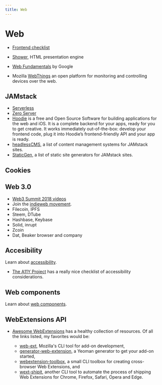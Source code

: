 ```yaml
---
title: Web
---
```


# Web

- [Frontend checklist](https://frontendchecklist.io/)

- [Shower](https://github.com/shower/shower), HTML presentation engine

- [Web Fundamentals](https://developers.google.com/web/fundamentals/) by Google

- Mozilla [WebThings](https://iot.mozilla.org/) an open platform for monitoring
  and controlling devices over the web.

## JAMstack

- [Serverless](https://serverless.com/)
- [Zero Server](https://zeroserver.io/)
- [Hoodie](http://hood.ie/intro/) is a free and Open Source Software for
  building applications for the web and iOS. It is a complete backend for your
  apps, ready for you to get creative. It works immediately out-of-the-box:
  develop your frontend code, plug it into Hoodie’s frontend-friendly API and your
  app is ready.
- [headlessCMS](https://headlesscms.org/), a list of content management systems
  for JAMstack sites.
- [StaticGen](https://www.staticgen.com/), a list of static site generators for
  JAMstack sites.

## Cookies

## Web 3.0

- [Web3 Summit 2018 videos](https://2018.web3summit.com/video/)
- Join the [indieweb movement](https://indieweb.org/Getting_Started).
- Filecoin, IPFS
- Steem, DTube
- Hashbase, Keybase
- Solid, inrupt
- Zcoin
- Dat, Beaker browser and company

## Accesibility

Learn about
[accessibility](https://codeburst.io/seven-ways-to-make-your-web-app-more-accessible-411a8c716fcb).

- [The A11Y Project](https://a11yproject.com/checklist/) has a really nice
  checklist of accessibility considerations.

## Web components

Learn about [web
components](https://codeburst.io/6-reasons-you-should-use-native-web-components-b45e18e069c2).

## WebExtensions API

- [Awesome WebExtensions](https://github.com/bfred-it/Awesome-WebExtensions) has
  a healthy collection of resources. Of all the links listed, my favorites would
  be:

  - [web-ext](https://github.com/mozilla/web-ext), Mozilla's CLI tool for add-on
    development,
  - [generator-web-extension](https://github.com/webextension-toolbox/generator-web-extension),
    a Yeoman generator to get your add-on started,
  - [webextension-toolbox](https://github.com/webextension-toolbox/webextension-toolbox),
    a small CLI toolbox for creating cross-browser Web Extensions, and
  - [wext-shipit](https://github.com/LinusU/wext-shipit), another CLI tool to
    automate the process of shipping Web Extensions for Chrome, Firefox, Safari,
    Opera and Edge.
